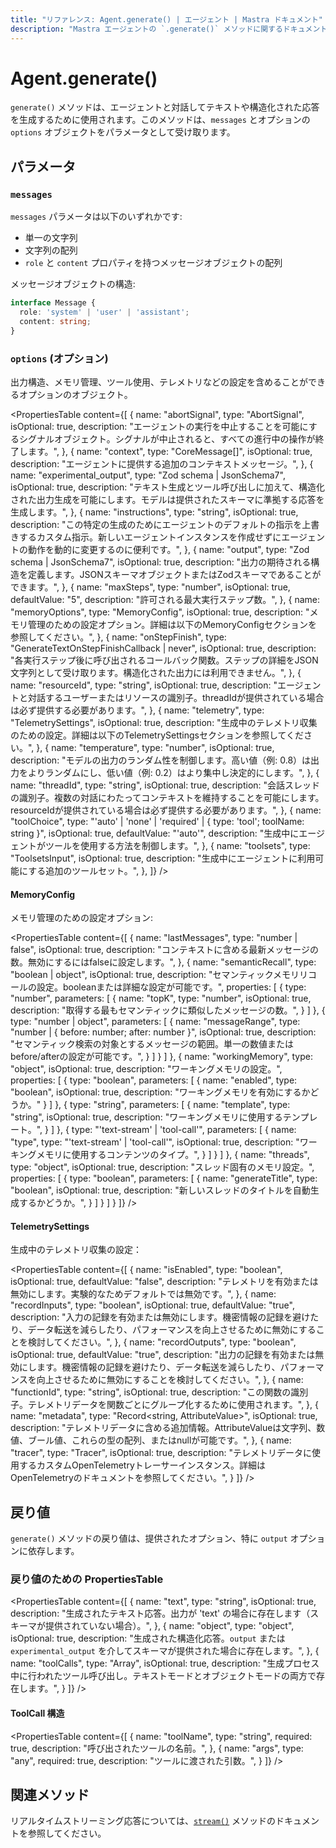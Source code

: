 ```yaml
---
title: "リファレンス: Agent.generate() | エージェント | Mastra ドキュメント"
description: "Mastra エージェントの `.generate()` メソッドに関するドキュメントで、テキストまたは構造化された応答を生成します。"
---
```


# Agent.generate()

`generate()` メソッドは、エージェントと対話してテキストや構造化された応答を生成するために使用されます。このメソッドは、`messages` とオプションの `options` オブジェクトをパラメータとして受け取ります。

## パラメータ

### `messages`

`messages` パラメータは以下のいずれかです:

- 単一の文字列
- 文字列の配列
- `role` と `content` プロパティを持つメッセージオブジェクトの配列

メッセージオブジェクトの構造:

```typescript
interface Message {
  role: 'system' | 'user' | 'assistant';
  content: string;
}
```

### `options` (オプション)

出力構造、メモリ管理、ツール使用、テレメトリなどの設定を含めることができるオプションのオブジェクト。

<PropertiesTable
  content={[
    {
      name: "abortSignal",
      type: "AbortSignal",
      isOptional: true,
      description: "エージェントの実行を中止することを可能にするシグナルオブジェクト。シグナルが中止されると、すべての進行中の操作が終了します。",
    },
    {
      name: "context",
      type: "CoreMessage[]",
      isOptional: true,
      description: "エージェントに提供する追加のコンテキストメッセージ。",
    },
    {
      name: "experimental_output",
      type: "Zod schema | JsonSchema7",
      isOptional: true,
      description: "テキスト生成とツール呼び出しに加えて、構造化された出力生成を可能にします。モデルは提供されたスキーマに準拠する応答を生成します。",
    },
    {
      name: "instructions",
      type: "string",
      isOptional: true,
      description: "この特定の生成のためにエージェントのデフォルトの指示を上書きするカスタム指示。新しいエージェントインスタンスを作成せずにエージェントの動作を動的に変更するのに便利です。",
    },
    {
      name: "output",
      type: "Zod schema | JsonSchema7",
      isOptional: true,
      description: "出力の期待される構造を定義します。JSONスキーマオブジェクトまたはZodスキーマであることができます。",
    },
    {
      name: "maxSteps",
      type: "number",
      isOptional: true,
      defaultValue: "5",
      description: "許可される最大実行ステップ数。",
    },
    {
      name: "memoryOptions",
      type: "MemoryConfig",
      isOptional: true,
      description: "メモリ管理のための設定オプション。詳細は以下のMemoryConfigセクションを参照してください。",
    },
    {
      name: "onStepFinish",
      type: "GenerateTextOnStepFinishCallback<any> | never",
      isOptional: true,
      description: "各実行ステップ後に呼び出されるコールバック関数。ステップの詳細をJSON文字列として受け取ります。構造化された出力には利用できません。",
    },
    {
      name: "resourceId",
      type: "string",
      isOptional: true,
      description: "エージェントと対話するユーザーまたはリソースの識別子。threadIdが提供されている場合は必ず提供する必要があります。",
    },
    {
      name: "telemetry",
      type: "TelemetrySettings",
      isOptional: true,
      description: "生成中のテレメトリ収集のための設定。詳細は以下のTelemetrySettingsセクションを参照してください。",
    },
    {
      name: "temperature",
      type: "number",
      isOptional: true,
      description: "モデルの出力のランダム性を制御します。高い値（例: 0.8）は出力をよりランダムにし、低い値（例: 0.2）はより集中し決定的にします。",
    },
    {
      name: "threadId",
      type: "string",
      isOptional: true,
      description: "会話スレッドの識別子。複数の対話にわたってコンテキストを維持することを可能にします。resourceIdが提供されている場合は必ず提供する必要があります。",
    },
    {
      name: "toolChoice",
      type: "'auto' | 'none' | 'required' | { type: 'tool'; toolName: string }",
      isOptional: true,
      defaultValue: "'auto'",
      description: "生成中にエージェントがツールを使用する方法を制御します。",
    },
    {
      name: "toolsets",
      type: "ToolsetsInput",
      isOptional: true,
      description: "生成中にエージェントに利用可能にする追加のツールセット。",
    },
  ]}
/>

#### MemoryConfig

メモリ管理のための設定オプション:

<PropertiesTable
  content={[
    {
      name: "lastMessages",
      type: "number | false",
      isOptional: true,
      description: "コンテキストに含める最新メッセージの数。無効にするにはfalseに設定します。",
    },
    {
      name: "semanticRecall",
      type: "boolean | object",
      isOptional: true,
      description: "セマンティックメモリリコールの設定。booleanまたは詳細な設定が可能です。",
      properties: [
        {
          type: "number",
          parameters: [
            {
              name: "topK",
              type: "number",
              isOptional: true,
              description: "取得する最もセマンティックに類似したメッセージの数。",
            }
          ]
        },
        {
          type: "number | object",
          parameters: [
            {
              name: "messageRange",
              type: "number | { before: number; after: number }",
              isOptional: true,
              description: "セマンティック検索の対象とするメッセージの範囲。単一の数値またはbefore/afterの設定が可能です。",
            }
          ]
        }
      ]
    },
    {
      name: "workingMemory",
      type: "object",
      isOptional: true,
      description: "ワーキングメモリの設定。",
      properties: [
        {
          type: "boolean",
          parameters: [
            {
              name: "enabled", 
              type: "boolean", 
              isOptional: true, 
              description: "ワーキングメモリを有効にするかどうか。"
            }
          ]
        },
        {
          type: "string",
          parameters: [
            {
              name: "template",
              type: "string",
              isOptional: true,
              description: "ワーキングメモリに使用するテンプレート。",
            }
          ]
        },
        {
          type: "'text-stream' | 'tool-call'",
          parameters: [
            {
              name: "type",
              type: "'text-stream' | 'tool-call'",
              isOptional: true,
              description: "ワーキングメモリに使用するコンテンツのタイプ。",
            }
          ]
        }
      ]
    },
    {
      name: "threads",
      type: "object",
      isOptional: true,
      description: "スレッド固有のメモリ設定。",
      properties: [
        {
          type: "boolean",
          parameters: [
            {
              name: "generateTitle",
              type: "boolean",
              isOptional: true,
              description: "新しいスレッドのタイトルを自動生成するかどうか。",
            }
          ]
        }
      ]
    }
  ]}
/>

#### TelemetrySettings

生成中のテレメトリ収集の設定：

<PropertiesTable
  content={[
    {
      name: "isEnabled",
      type: "boolean",
      isOptional: true,
      defaultValue: "false",
      description: "テレメトリを有効または無効にします。実験的なためデフォルトでは無効です。",
    },
    {
      name: "recordInputs",
      type: "boolean",
      isOptional: true,
      defaultValue: "true",
      description: "入力の記録を有効または無効にします。機密情報の記録を避けたり、データ転送を減らしたり、パフォーマンスを向上させるために無効にすることを検討してください。",
    },
    {
      name: "recordOutputs",
      type: "boolean",
      isOptional: true,
      defaultValue: "true",
      description: "出力の記録を有効または無効にします。機密情報の記録を避けたり、データ転送を減らしたり、パフォーマンスを向上させるために無効にすることを検討してください。",
    },
    {
      name: "functionId",
      type: "string",
      isOptional: true,
      description: "この関数の識別子。テレメトリデータを関数ごとにグループ化するために使用されます。",
    },
    {
      name: "metadata",
      type: "Record<string, AttributeValue>",
      isOptional: true,
      description: "テレメトリデータに含める追加情報。AttributeValueは文字列、数値、ブール値、これらの型の配列、またはnullが可能です。",
    },
    {
      name: "tracer",
      type: "Tracer",
      isOptional: true,
      description: "テレメトリデータに使用するカスタムOpenTelemetryトレーサーインスタンス。詳細はOpenTelemetryのドキュメントを参照してください。",
    }
  ]}
/>

## 戻り値

`generate()` メソッドの戻り値は、提供されたオプション、特に `output` オプションに依存します。

### 戻り値のための PropertiesTable

<PropertiesTable
  content={[
    {
      name: "text",
      type: "string",
      isOptional: true,
      description: "生成されたテキスト応答。出力が 'text' の場合に存在します（スキーマが提供されていない場合）。",
    },
    {
      name: "object",
      type: "object",
      isOptional: true,
      description: "生成された構造化応答。`output` または `experimental_output` を介してスキーマが提供された場合に存在します。",
    },
    {
      name: "toolCalls",
      type: "Array<ToolCall>",
      isOptional: true,
      description: "生成プロセス中に行われたツール呼び出し。テキストモードとオブジェクトモードの両方で存在します。",
    }
  ]}
/>

#### ToolCall 構造

<PropertiesTable
  content={[
    {
      name: "toolName",
      type: "string",
      required: true,
      description: "呼び出されたツールの名前。",
    },
    {
      name: "args",
      type: "any",
      required: true,
      description: "ツールに渡された引数。",
    }
  ]}
/>

## 関連メソッド

リアルタイムストリーミング応答については、[`stream()`](./stream.mdx) メソッドのドキュメントを参照してください。

